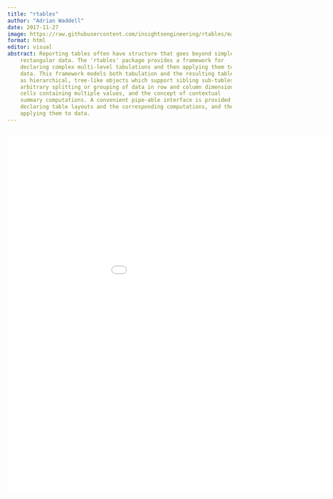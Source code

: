 ```yaml
---
title: "rtables"
author: "Adrian Waddell"
date: 2017-11-27
image: https://raw.githubusercontent.com/insightsengineering/rtables/main/man/figures/logo.png
format: html
editor: visual
abstract: Reporting tables often have structure that goes beyond simple
    rectangular data. The 'rtables' package provides a framework for
    declaring complex multi-level tabulations and then applying them to
    data. This framework models both tabulation and the resulting tables
    as hierarchical, tree-like objects which support sibling sub-tables,
    arbitrary splitting or grouping of data in row and column dimensions,
    cells containing multiple values, and the concept of contextual
    summary computations. A convenient pipe-able interface is provided for
    declaring table layouts and the corresponding computations, and then
    applying them to data.
---
```



![rtables](2017-11-27_rtables.pdf){width=800pt height=600pt}
---
